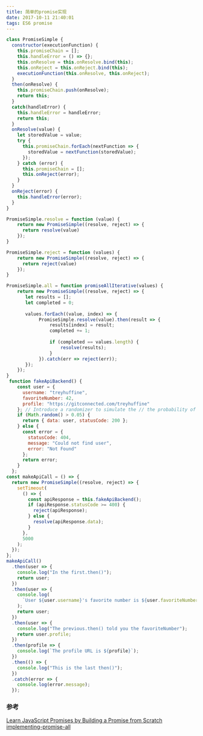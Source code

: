 ```yaml
---
title: 简单的promise实现
date: 2017-10-11 21:40:01
tags: ES6 promise
---
```


```javascript
class PromiseSimple {
  constructor(executionFunction) {
    this.promiseChain = [];
    this.handleError = () => {};
    this.onResolve = this.onResolve.bind(this);
    this.onReject = this.onReject.bind(this);
    executionFunction(this.onResolve, this.onReject);
  }
  then(onResolve) {
    this.promiseChain.push(onResolve);
    return this;
  }
  catch(handleError) {
    this.handleError = handleError;
    return this;
  }
  onResolve(value) {
    let storedValue = value;
    try {
      this.promiseChain.forEach(nextFunction => {
        storedValue = nextFunction(storedValue);
      });
    } catch (error) {
      this.promiseChain = [];
      this.onReject(error);
    }
  }
  onReject(error) {
    this.handleError(error);
  }
}

PromiseSimple.resolve = function (value) {
    return new PromiseSimple((resolve, reject) => {
      return resolve(value)
    });
}

PromiseSimple.reject = function (values) {
    return new PromiseSimple((resolve, reject) => {
      return reject(value)
    });
}

PromiseSimple.all = function promiseAllIterative(values) {
    return new PromiseSimple((resolve, reject) => {
       let results = [];
       let completed = 0;
       
       values.forEach((value, index) => {
            PromiseSimple.resolve(value).then(result => {
                results[index] = result;
                completed += 1;
                
                if (completed == values.length) {
                    resolve(results);
                }
            }).catch(err => reject(err));
       });
    });
}
 function fakeApiBackend() {
    const user = {
      username: "treyhuffine",
      favoriteNumber: 42,
      profile: "https://gitconnected.com/treyhuffine"
    }; // Introduce a randomizer to simulate the // the probability of encountering an error
    if (Math.random() > 0.05) {
      return { data: user, statusCode: 200 };
    } else {
      const error = {
        statusCode: 404,
        message: "Could not find user",
        error: "Not Found"
      };
      return error;
    }
  };
const makeApiCall = () => {
  return new PromiseSimple((resolve, reject) => {
    setTimeout(
      () => {
        const apiResponse = this.fakeApiBackend();
        if (apiResponse.statusCode >= 400) {
          reject(apiResponse);
        } else {
          resolve(apiResponse.data);
        }
      },
      5000
    );
  });
};
makeApiCall()
  .then(user => {
    console.log("In the first.then()");
    return user;
  })
  .then(user => {
    console.log(
      `User ${user.username}'s favorite number is ${user.favoriteNumber}`
    );
    return user;
  })
  .then(user => {
    console.log("The previous.then() told you the favoriteNumber");
    return user.profile;
  })
  .then(profile => {
    console.log(`The profile URL is ${profile}`);
  })
  .then(() => {
    console.log("This is the last then()");
  })
  .catch(error => {
    console.log(error.message);
  });

```
### 参考
[Learn JavaScript Promises by Building a Promise from Scratch](https://medium.com/gitconnected/understand-javascript-promises-by-building-a-promise-from-scratch-84c0fd855720)
[implementing-promise-all](https://medium.com/@copperwall/implementing-promise-all-575a07db509a)